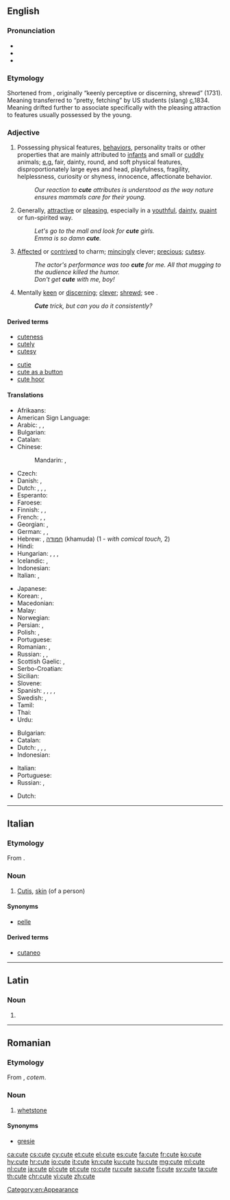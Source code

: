 ==English==

{{wikipedia|Cuteness|Cute}}

===Pronunciation===
* {{IPA|/kjuːt/|lang=en}}
* {{audio|en-us-cute.ogg|Audio (US)|lang=en}}
* {{rhymes|uːt|lang=en}}

===Etymology===
Shortened from {{term|acute}}, originally “keenly perceptive or discerning, shrewd” (1731). Meaning transferred to “pretty, fetching” by US students (slang) [[circa|c.]]1834. Meaning drifted further to associate specifically with the pleasing attraction to features usually possessed by the young.

===Adjective===
{{en-adj|er}}

# Possessing physical features, [[behavior]]s, personality traits or other properties that are mainly attributed to [[infant]]s and small or [[cuddly]] animals; [[e.g.]] fair, dainty, round, and soft physical features, disproportionately large eyes and head, playfulness, fragility, helplessness, curiosity or shyness, innocence, affectionate behavior.
#: ''Our reaction to '''cute''' attributes is understood as the way nature ensures mammals care for their young.''
# Generally, [[attractive]] or [[pleasing]], especially in a [[youthful]], [[dainty]], [[quaint]] or fun-spirited way.
#: ''Let's go to the mall and look for '''cute''' girls.''
#: ''Emma is so damn '''cute'''.''
# [[affected|Affected]] or [[contrived]] to charm; [[mince#Verb|mincingly]] clever; [[precious]]; [[cutesy]].
#: ''The actor's performance was too '''cute''' for me.  All that mugging to the audience killed the humor.''
#: ''Don't get '''cute''' with me, boy!''
# Mentally [[keen]] or [[discerning]]; [[clever]]; [[shrewd]]; see {{term|acute}}.
#: '''''Cute''' trick, but can you do it consistently?''

====Derived terms====
{{top2}}
* [[cuteness]]
* [[cutely]]
* [[cutesy]]
{{mid2}}
* [[cutie]]
* [[cute as a button]]
* [[cute hoor]]
{{bottom}}

====Translations====
{{trans-top|having features mainly attributed to infants and small or cuddly animals}}
* Afrikaans: {{t|af|oulik}}
* American Sign Language: {{t|ase|H@Chin-PalmBackFingerUp Flatten}}
* Arabic: {{t|ar|فاتن|tr=faatin}}, {{t|ar|قشيب|tr=qashiib}}, {{t|ar|جذاب|tr=jadhdhaab}}
* Bulgarian: {{t+|bg|мил}}
* Catalan: {{t|ca|bufó}}
* Chinese:
*: Mandarin: {{t+|cmn|可愛|sc=Hani}}, {{t+|cmn|可爱|tr=kě'ài|sc=Hani}}
* Czech: {{t|cs|roztomilý|m}}
* Danish: {{t+|da|nuttet}}, {{t+|da|sød}}
* Dutch: {{t+|nl|schattig}}, {{t+|nl|koddig}}, {{t+|nl|lief}}, {{t+|nl|zoetjes}}
* Esperanto: {{t|eo|beleta}}
* Faroese: {{t|fo|søtur|m}}
* Finnish: {{t+|fi|suloinen}}, {{t+|fi|söpö}}, {{t|fi|lutunen}}
* French: {{t+|fr|mignon|m}}, {{t+|fr|mignonne|f}}, {{t+|fr|joli|m}}
* Georgian: {{t|ka|საყვარელი|tr=saqvareli|sc=Geor}}, {{t|ka|სასიამოვნო|tr=sasiamovno|sc=Geor}}
* German: {{t+|de|goldig}}, {{t+|de|niedlich}}, {{t+|de|süß}}
* Hebrew: {{t|he|חמוד|m|tr=khamud}}, [[חמודה]] (khamuda) {{g|f}} (1 - ''with comical touch,'' 2)
* Hindi: {{t|hi|प्यारा|tr=pyārā|sc=Deva}}
* Hungarian: {{t+|hu|aranyos}}, {{t+|hu|helyes}}, {{t+|hu|cuki}}, {{t+|hu|édes}}
* Icelandic: {{t+|is|sætur|m}}, {{t|is|snotur|m}}
* Indonesian: {{t+|id|cakep}}
* Italian: {{t+|it|carino}}, {{t|it|grazioso}}
{{trans-mid}}
* Japanese: {{t+|ja|可愛い|tr=[[かわいい]], kawaii}}
* Korean: {{t+|ko|귀엽다|sc=Hang}} {{qualifier|predicative}}, {{t+|ko|귀여운|sc=Kore}} {{qualifier|attributive}}
* Macedonian: {{t|mk|симпатична|f|tr=simpatična|sc=Cyrl}}
* Malay: {{t|ms|comel}}
* Norwegian: {{t+|no|søt}}
* Persian: {{t+|fa|ناز|tr=nâz|sc=fa-Arab}}, {{t+|fa|ملوس|tr=malus|sc=fa-Arab}}
* Polish: {{t+|pl|słodki|m}}, {{t+|pl|uroczy|m}}
* Portuguese: {{t+|pt|fofo}}
* Romanian: {{t+|ro|drăguț}}, {{t+|ro|drăgălaș}}
* Russian: {{t+|ru|милый|tr=mílyj}}, {{t+|ru|хорошенький|tr=xoróšen'kij}}, {{t+|ru|симпатичный|tr=simpatíčnyj|sc=Cyrl}}
* Scottish Gaelic: {{t|gd|bòidheach}}, {{t|gd|grinn}}
* Serbo-Croatian: {{t+|sh|sladak|m}}
* Sicilian: {{t+|scn|biddicchiu}}
* Slovene: {{t|sl|srčkan}}
* Spanish: {{t+|es|lindo|m}}, {{t+|es|precioso|m}}, {{t+|es|gracioso}}, {{t+|es|chulo}}, {{t|es|pituso}}
* Swedish: {{t+|sv|gullig}}, {{t+|sv|söt}}
* Tamil: {{t|ta|அன்பான|tr=aṉpāṉa|sc=Taml}}
* Thai: {{t|th|น่ารัก}}
* Urdu: {{t|ur|معصوم}}
{{trans-bottom}}

{{trans-top|attractive or pleasing in a youthful, dainty, quaint or fun-spirited way}}
* Bulgarian: {{t+|bg|привлекателен}}
* Catalan: {{t|ca|maco}}
* Dutch: {{t+|nl|leuk}}, {{t+|nl|geestig}}, {{t|nl|guitig}}, {{t|nl|olijk}}
* Indonesian: {{t|id|imut}}
{{trans-mid}}
* Italian: {{t+|it|carino|m}}
* Portuguese: {{t|pt|bonitinho}}
* Russian: {{t+|ru|симпатичный|tr=simpatíčnyj|sc=Cyrl}}, {{t+|ru|привлекательный|tr=privlekátel'nyj|sc=Cyrl}}
{{trans-bottom}}

{{trans-top|dated: mentally keen or discerning; clever, shrewd}}
* Dutch: {{t+|nl|knap}}
{{trans-mid}}
{{trans-bottom}}

[[Category:en:Appearance]]

----

==Italian==
{{wikipedia|lang=it}}

===Etymology===
From {{etyl|la|it}} {{term|cutis|lang=la}}.

===Noun===
{{it-noun|f}}

# {{context|anatomy|lang=it}} [[cutis|Cutis]], [[skin]] (of a person)

====Synonyms====
* [[pelle]]

====Derived terms====
* [[cutaneo]]

----

==Latin==

===Noun===
{{la-noun-form|cute}}

# {{inflection of|cutis||abl|s|lang=la}}

----

==Romanian==

===Etymology===
From {{etyl|la|ro}} {{m|la|cōs}}, ''cotem''.

===Noun===
{{ro-noun|f|cute}}

# [[whetstone]]

====Synonyms====
* [[gresie]]

[[ca:cute]]
[[cs:cute]]
[[cy:cute]]
[[et:cute]]
[[el:cute]]
[[es:cute]]
[[fa:cute]]
[[fr:cute]]
[[ko:cute]]
[[hy:cute]]
[[hr:cute]]
[[io:cute]]
[[it:cute]]
[[kn:cute]]
[[ku:cute]]
[[hu:cute]]
[[mg:cute]]
[[ml:cute]]
[[nl:cute]]
[[ja:cute]]
[[pl:cute]]
[[pt:cute]]
[[ro:cute]]
[[ru:cute]]
[[sa:cute]]
[[fi:cute]]
[[sv:cute]]
[[ta:cute]]
[[th:cute]]
[[chr:cute]]
[[vi:cute]]
[[zh:cute]]